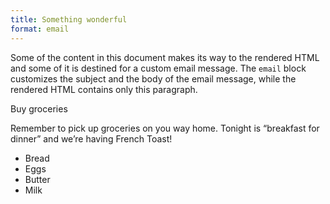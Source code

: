 ```yaml
---
title: Something wonderful
format: email
---
```


Some of the content in this document makes its way to the rendered
HTML and some of it is destined for a custom email message. The
`email` block customizes the subject and the body of the email
message, while the rendered HTML contains only this paragraph.


::: {.email}

::: {.subject}
Buy groceries
:::

Remember to pick up groceries on you way home. Tonight is "breakfast
for dinner" and we're having French Toast!

* Bread
* Eggs
* Butter
* Milk

:::